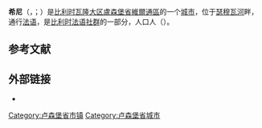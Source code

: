 {{NoteTA
|G1=比利时地名
}}
{{Infobox Belgium municipality
|name             = 希尼
|native_name      = <small>{{native name|fr|Chiny}}<br>{{native name|wa|Tchini}}</small>
|type             = {{BEL}}[[比利时城市列表|城市]]
|picture          = Chiny JPG02.jpg
|picture-legend   = [[瑟穆瓦河|瑟穆瓦河]]上的圣尼古拉桥
|map              = Chiny Luxembourg Belgium Map.svg
|map-legend       = 希尼在[[盧森堡省|盧森堡省]]的位置
|arms             = Blason ville be Chiny (Luxembourg).svg
|flag             =
|region           = {{BE-REG-WAL}}
|community        = {{BE-FR}}
|province         = {{BE-PROV-LX}}
|arrondissement   = [[維爾通區|維爾通區]]
|nis              = 85007
|pyramid-date     =
|0-19=
|20-64=
|65=
|foreigners       =
|foreigners-date  =
|mayor            = Sébastian Pirlot (代理)
|majority         = 代理
|postal-codes     = 6810-6813
|telephone-area   = 061
|web              = [http://www.chiny.be/ www.chiny.be]
|coordinates      = {{coord|49|44.3|N|05|20.6|E|region:BE|display=inline,title}}
}}
'''希尼'''（{{lang-fr|Chiny}}，{{IPA-fr|ʃini}}；{{lang-wa|Tchini}}）是[[比利时|比利时]][[瓦隆大区|瓦隆大区]][[盧森堡省|盧森堡省]][[維爾通區|維爾通區]]的一个[[比利时城市列表|城市]]，位于[[瑟穆瓦河|瑟穆瓦河]]畔，通行[[法语|法语]]，是[[比利时法语社群|比利时法语社群]]的一部分，人口{{wikidata|property|normal+|P1082}}人（{{wikidata|qualifier|P1082|P585}}）。

== 参考文献 ==
{{Reflist}}

== 外部链接 ==
* {{Commons category-inline|Chiny}}

{{卢森堡省市镇}}
{{Authority control}}
{{DEFAULTSORT:Chiny}}
[[Category:卢森堡省市镇|Category:卢森堡省市镇]]
[[Category:卢森堡省城市|Category:卢森堡省城市]]
{{LuxembourgBE-geo-stub}}